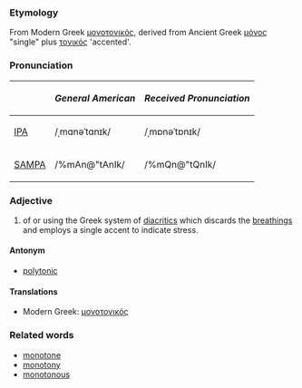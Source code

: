 ===Etymology===
From Modern Greek [[μονοτονικός]], derived from Ancient Greek [[μόνος]] "single" plus [[τονικός]] 'accented'.

===Pronunciation===
{| border=1 cellpadding=5
! !! ''General American'' !! ''Received Pronunciation''
|-
| [[w:IPA|IPA]] || /ˌmɑnəˈtɑnɪk/ || /ˌmɒnəˈtɒnɪk/
|- 
| [[w:SAMPA|SAMPA]] || /%mAn@"tAnIk/ || /%mQn@"tQnIk/
|}

===Adjective===
# of or using the Greek system of [[diacritic]]s which discards the [[breathing]]s and employs a single accent to indicate stress.

====Antonym====
*[[polytonic]]

====Translations====
*Modern Greek: [[μονοτονικός]] 

===Related words===
*[[monotone]]
*[[monotony]]
*[[monotonous]]